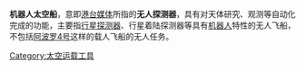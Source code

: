{{多個問題|
{{unreferenced|time=2012-01-19T07:27:40+00:00}}
{{Expert|time=2012-01-28}}
{{Expand|time=2012-01-28}}
}}
'''机器人太空船'''，意即[[港|港]][[台|台]][[媒体|媒体]]所指的'''无人探测器'''，具有对天体研究、观测等自动化完成的功能，主要指[[行星探测器|行星探测器]]、行星着陆探测器等具有[[机器人|机器人]]特性的无人飞船，不包括[[阿波罗4号|阿波罗4号]]这样的载人飞船的无人任务。

{{Spacecraft-stub}}
{{航天}}
{{机器人学}}
[[Category:太空运载工具|Category:太空运载工具]]